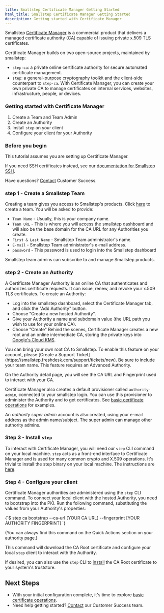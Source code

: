 ```yaml
---
title: Smallstep Certificate Manager Getting Started
html_title: Smallstep Certificate Manager Getting Started
description: Getting started with Certificate Manager 
---
```


Smallstep [Certificate Manager](https://smallstep.com/certificate-manager) is a commercial product that delivers a managed certificate authority (CA) capable of issuing private x.509 TLS certificates. 

Certificate Manager builds on two open-source projects, maintained by smallstep:
* `step-ca`: a private online certificate authority for secure automated certificate management.
* `step`: a general-purpose cryptography toolkit and the client-side counterpart to `step-ca`.
With Certificate Manager, you can create your own private CA to manage certificates on internal services, websites, infrastructure, people, or devices. 

### Getting started with Certificate Manager
1. Create a Team and Team Admin
2. Create an Authority
3. Install `step` on your client
4. Configure your client for your Authority

### Before you begin
This tutorial assumes you are setting up Certificate Manager.

If you need SSH certificates instead, see our [documentation for Smallstep SSH](../ssh).

Have questions? [Contact](mailto:support@smallstep.com) Customer Success.

### step 1 - Create a Smallstep Team
Creating a team gives you access to Smallstep's products. 
Click [here](https://smallstep.com/signup?product=cm) to create a team.
You will be asked to provide:
* `Team Name` - Usually, this is your company name. 
* `Team URL` - This is where you will access the smallstep dashboard and will also be the base domain for the CA URL for any Authorities you create. 
* `First & Last Name` - Smallstep Team administrator's name. 
* `E-mail` - Smallstep Team administrator's e-mail address.
* `password` - This password is used to login into the Smallstep dashboard

Smallstep team admins can subscribe to and manage Smallstep products.

### step 2 - Create an Authority
A Certificate Manager Authority is an online CA that authenticates and authorizes certificate requests.
It can issue, renew, and revoke your x.509 TLS certificates.
To create an Authority:
* Log into the smallstep dashboard, select the Certificate Manager tab, and click the "Add Authority" button.
* Choose "Create a new hosted Authority".
* Give your Authority a name and subdomain value (the URL path you wish to use for your online CA).
* Choose "Create"
Behind the scenes, Certificate Manager creates a new root and an online intermediate CA,
storing the private keys into [Google's Cloud KMS](https://cloud.google.com/security-key-management).

<Alert severity="info">
  <div>
  You can bring your own root CA to Smallstep.
  To enable this feature on your account,
  please [Create a Support Ticket](https://smallstep.freshdesk.com/support/tickets/new).
  Be sure to include your team name.
  This feature requires an Advanced Authority.
  </div>
</Alert>

On the Authority detail page, you will see the CA URL and Fingerprint used to interact with your CA.

Certificate Manager also creates a default provisioner called `authority-admin`,
connected to your smallstep login.
You can use this provisioner to administer the Authority and to get certificates. 
See [basic certificate operations](basic-ops.mdx) for examples. 

An *authority super admin* account is also created, using your e-mail address as the admin name/subject. 
The super admin can manage other authority admins.

### Step 3 - Install `step`
To interact with Certificate Manager, you will need our `step` CLI command on your local machine.
`step` acts as a front-end interface to Certificate Manager and is used for many common crypto and X.509 operations.
It's trivial to install the step binary on your local machine.
The instructions are [here](../step-cli/installation.mdx).

### Step 4 - Configure your client
Certificate Manager authorities are administered using the `step` CLI command.
To connect your local client with the hosted Authority, you need to bootstrap into the PKI. 
Run the following command, substituting the values from your Authority's properties:

<CodeBlock language="shell-session" copyText="step ca bootstrap --ca-url [YOUR CA URL] --fingerprint [YOUR AUTHORITY FINGERPRINT]">
{`$ step ca bootstrap --ca-url [YOUR CA URL] --fingerprint [YOUR AUTHORITY FINGERPRINT]
`}
</CodeBlock>

(You can always find this command on the Quick Actions section on your authority page.)

This command will download the CA Root certificate and configure your local `step` client to interact with the Authority.

If desired, you can also use the `step` CLI to [install](../step-cli/reference/certificate/install) the CA Root certificate to your system's truststore.

## Next Steps

- With your initial configuration complete, it's time to explore [basic certificate operations](basic-ops.mdx).
- Need help getting started? [Contact](mailto:support@smallstep.com) our Customer Success team. 
